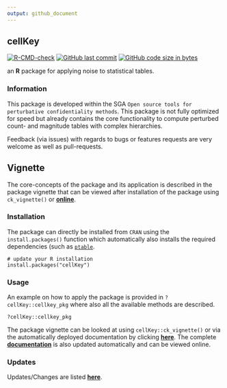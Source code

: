 ```yaml
---
output: github_document
---
```


## cellKey

[![R-CMD-check](https://github.com/sdcTools/cellKey/actions/workflows/R-CMD-check.yaml/badge.svg)](https://github.com/sdcTools/cellKey/actions/workflows/R-CMD-check.yaml) [![GitHub last commit](https://img.shields.io/github/last-commit/sdcTools/cellKey.svg?logo=github)](https://github.com/sdcTools/cellKey/commits/master)
[![GitHub code size in bytes](https://img.shields.io/github/languages/code-size/sdcTools/cellKey.svg?logo=github)](https://github.com/sdcTools/cellKey)

an **R** package for applying noise to statistical tables. 

### Information
This package is developed within the SGA `Open source tools for perturbative confidentiality methods`. This package is not fully optimized for speed but already contains the core functionality to compute perturbed count- and magnitude tables with complex hierarchies.

Feedback (via issues) with regards to bugs or features requests are very welcome as well as pull-requests. 

## Vignette
The core-concepts of the package and its application is described in the package vignette that can be viewed after installation of the package using `ck_vignette()` or [**online**](https://sdctools.github.io/cellKey/articles/introduction.html).

### Installation
The package can directly be installed from `CRAN` using the `install.packages()` function which automatically also installs the required dependencies (such as [`ptable`](https://github.com/sdcTools/ptable). 

```
# update your R installation
install.packages("cellKey")
````

### Usage
An example on how to apply the package is provided in `?cellKey::cellkey_pkg` where also all the available methods are described.

```
?cellKey::cellkey_pkg
```

The package vignette can be looked at using `cellKey::ck_vignette()` or via the automatically deployed documentation by clicking [**here**](https://sdctools.github.io/cellKey/articles/introduction.html). The complete [**documentation**](https://sdctools.github.io/cellKey/) is also updated automatically and can be viewed online.

### Updates
Updates/Changes are listed [**here**](https://sdcTools.github.io/cellKey/news/index.html).
